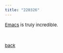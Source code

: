 ```yaml
---
title: "220326"
---
```


<style type="text/css">

body, td {
   font-size: 15px;
}
pre {
  font-size: 15px
}
</style>

[Emacs](https://www.gnu.org/software/emacs/) is truly incredible. 

<br>

[back](./thoughts.html)